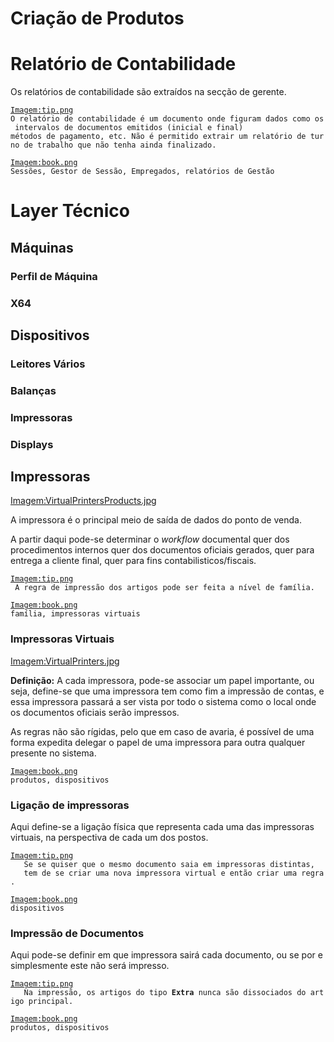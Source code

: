 =Criação de Produtos=

=Relatório de Contabilidade=

Os relatórios de contabilidade são extraídos na secção de gerente.

 [[Imagem:tip.png]]
 O relatório de contabilidade é um documento onde figuram dados como os intervalos de documentos emitidos (inicial e final)
 métodos de pagamento, etc. Não é permitido extrair um relatório de turno de trabalho que não tenha ainda finalizado.

 [[Imagem:book.png]]
 Sessões, Gestor de Sessão, Empregados, relatórios de Gestão

=Layer Técnico=

==Máquinas==

===Perfil de Máquina===

===X64===

==Dispositivos==

===Leitores Vários===

===Balanças===

===Impressoras===

===Displays===

==Impressoras==

[[Imagem:VirtualPrintersProducts.jpg]]

A impressora é o principal meio de saída de dados do ponto de venda.

A partir daqui pode-se determinar o ''workflow'' documental quer dos procedimentos internos quer dos documentos oficiais gerados, quer para entrega a cliente final, quer para fins contabilisticos/fiscais.


 [[Imagem:tip.png]]
  A regra de impressão dos artigos pode ser feita a nível de família.

 [[Imagem:book.png]]
 família, impressoras virtuais


===Impressoras Virtuais===

[[Imagem:VirtualPrinters.jpg]]

'''Definição:'''
A cada impressora, pode-se associar um papel importante, ou seja, define-se que uma impressora tem como fim a impressão de contas, e essa impressora passará a ser vista por todo o sistema como o local onde os documentos oficiais serão impressos.

As regras não são rígidas, pelo que em caso de avaria, é possível de uma  forma expedita delegar o papel de uma impressora para outra qualquer presente no sistema.

 [[Imagem:book.png]]
 produtos, dispositivos

===Ligação de impressoras===

Aqui define-se a ligação física que representa cada uma das impressoras virtuais, na perspectiva de cada um dos postos.

 [[Imagem:tip.png]]
    Se se quiser que o mesmo documento saia em impressoras distintas,
    tem de se criar uma nova impressora virtual e então criar uma regra.

 [[Imagem:book.png]]
 dispositivos

===Impressão de Documentos===

Aqui pode-se definir em que impressora sairá cada documento, ou se por e simplesmente este não será impresso. 

 [[Imagem:tip.png]]
    Na impressão, os artigos do tipo '''Extra''' nunca são dissociados do artigo principal.

 [[Imagem:book.png]]
 produtos, dispositivos
